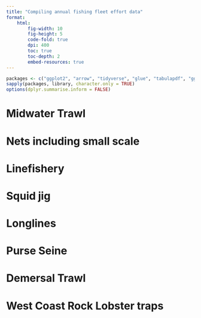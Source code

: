 ```yaml
---
title: "Compiling annual fishing fleet effort data"
format:
    html:
        fig-width: 10
        fig-height: 5
        code-fold: true
        dpi: 400
        toc: true
        toc-depth: 2
        embed-resources: true
---
```


```r
packages <- c("ggplot2", "arrow", "tidyverse", "glue", "tabulapdf", "gganimate", "randomcoloR")
sapply(packages, library, character.only = TRUE)
options(dplyr.summarise.inform = FALSE)
```

# Midwater Trawl

# Nets including small scale

# Linefishery

# Squid jig

# Longlines

# Purse Seine

# Demersal Trawl

# West Coast Rock Lobster traps
